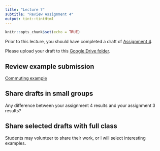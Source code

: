 ```yaml
---
title: "Lecture 7"
subtitle: "Review Assignment 4"
output: tint::tintHtml
---
```


```r
knitr::opts_chunk$set(echo = TRUE)
```

Prior to this lecture, you should have completed a draft of 
[Assignment 4](https://c-voulgaris.github.io/SES-5215-F22/unit-3/assignment-4.html){target="_blank"}.

Please upload your draft to this [Google Drive folder](https://drive.google.com/drive/folders/1f8pG5x47bU2lhBuUp4TppMtRX-kBGd-0?usp=sharing){target="_blank"}.

## Review example submission

[Commuting example](https://c-voulgaris.github.io/SES-5215-F22/Examples/a4-commuting.pdf){target="_blank"}

## Share drafts in small groups

Any difference between your assignment 4 results and your assignment 3 results?

## Share selected drafts with full class

Students may volunteer to share their work, or I will select interesting
examples.
